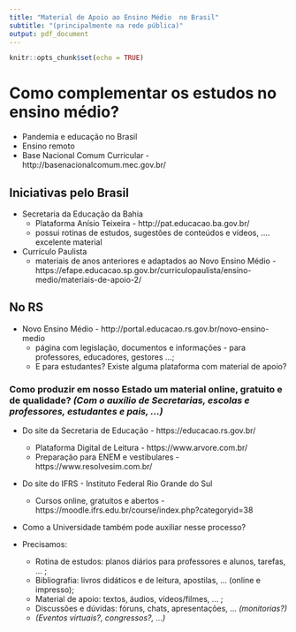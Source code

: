 ```yaml
---
title: "Material de Apoio ao Ensino Médio  no Brasil"
subtitle: "(principalmente na rede pública)"
output: pdf_document
---
```


```r
knitr::opts_chunk$set(echo = TRUE)
```

# Como complementar os estudos no ensino médio?

* Pandemia e educação no Brasil
* Ensino remoto
* Base Nacional Comum Curricular - http://basenacionalcomum.mec.gov.br/


## Iniciativas pelo Brasil

* Secretaria da Educação da Bahia
    + Plataforma Anísio Teixeira - http://pat.educacao.ba.gov.br/
    + possui rotinas de estudos, sugestões de conteúdos e vídeos, .... excelente material  


* Currículo Paulista
    + materiais de anos anteriores e adaptados ao Novo Ensino Médio - https://efape.educacao.sp.gov.br/curriculopaulista/ensino-medio/materiais-de-apoio-2/


## No RS

* Novo Ensino Médio - http://portal.educacao.rs.gov.br/novo-ensino-medio
    + página com legislação, documentos e informações - para professores, educadores, gestores ...;
    + E para estudantes? Existe alguma plataforma com material de apoio?

### Como produzir em nosso Estado um material online, gratuito e de qualidade? *(Com o auxílio de Secretarias, escolas e professores, estudantes e pais, ...)*

* Do site da Secretaria de Educação - https://educacao.rs.gov.br/  
    + Plataforma Digital de Leitura - https://www.arvore.com.br/
    + Preparação para ENEM e vestibulares - https://www.resolvesim.com.br/   
    
    
* Do site do IFRS - Instituto Federal Rio Grande do Sul
    + Cursos online, gratuitos e abertos - https://moodle.ifrs.edu.br/course/index.php?categoryid=38   
    
    
* Como a Universidade também pode auxiliar nesse processo?
    
* Precisamos:
    + Rotina de estudos: planos diários para professores e alunos, tarefas, ... ;
    + Bibliografia: livros didáticos e de leitura, apostilas, ... (online e impresso);
    + Material de apoio: textos, áudios, vídeos/filmes, ... ;
    + Discussões e dúvidas: fóruns, chats, apresentações, ... *(monitorias?)*
    + *(Eventos virtuais?, congressos?, ...)*